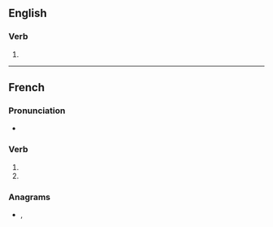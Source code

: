 {{also|policés}}

==English==

===Verb===
{{head|en|verb form}}

# {{en-third-person singular of|police}}

----

==French==

===Pronunciation===
* {{IPA|lang=fr|/pɔ.lis/}}

===Verb===
{{fr-verb-form}}

# {{inflection of|policer||2|s|pres|indc|lang=fr}}
# {{inflection of|policer||2|s|pres|subj|lang=fr}}

===Anagrams===
* {{l|fr|picoles}}, {{l|fr|picolés}}